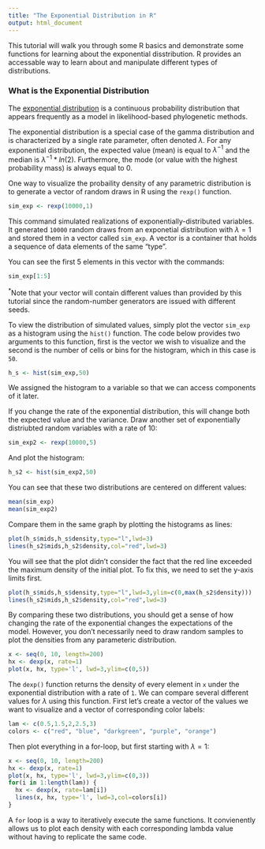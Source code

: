 ```yaml
---
title: "The Exponential Distribution in R"
output: html_document
---
```


This tutorial will walk you through some R basics and demonstrate some functions for learning about the exponential disstribution. R provides an accessable way to learn about and manipulate different types of distributions. 

### What is the Exponential Distribution

The [exponential distribution](https://en.wikipedia.org/wiki/Exponential_distribution) is a continuous probability distribution that appears frequently as a model in likelihood-based phylogenetic methods.

The exponential distribution is a special case of the gamma distribution and is
characterized by a single rate parameter, often denoted $\lambda$. For any exponential distribution, the expected value (mean) is equal to $\lambda^{-1}$ and the median is $\lambda^{-1}*ln(2)$. Furthermore, the mode (or value with the highest probability mass) is always equal to 0. 

One way to visualize the probaility density of any parametric distribution is to generate a vector of random draws in R using the `rexp()` function. 

```r
sim_exp <- rexp(10000,1)
```

This command simulated realizations of exponentially-distributed variables. It generated `10000` random draws from an exponetial distribution with $\lambda = 1$ and stored them in a vector called `sim_exp`. A vector is a container that holds a sequence of data elements of the same "type". 

You can see the first 5 elements in this vector with the commands:

```r
sim_exp[1:5]
```

$^*$Note that your vector will contain different values than provided by this tutorial since the random-number generators are issued with different seeds. 

To view the distribution of simulated values, simply plot the vector `sim_exp` as a histogram using the `hist()` function. The code below provides two arguments to this function, first is the vector we wish to visualize and the second is the number of cells or bins for the histogram, which in this case is `50`.
```r
h_s <- hist(sim_exp,50)
```
We assigned the histogram to a variable so that we can access components of it later.

If you change the rate of the exponential distribution, this will change both the expected value and the variance. Draw another set of exponentially distriubted random variables with a rate of 10:
```r
sim_exp2 <- rexp(10000,5)
```

And plot the histogram:
```r
h_s2 <- hist(sim_exp2,50)
```

You can see that these two distributions are centered on different values:
```r
mean(sim_exp)
mean(sim_exp2)
```

Compare them in the same graph by plotting the histograms as lines:
```r
plot(h_s$mids,h_s$density,type="l",lwd=3)
lines(h_s2$mids,h_s2$density,col="red",lwd=3)
```

You will see that the plot didn't consider the fact that the red line exceeded the maximum density of the initial plot. To fix this, we need to set the y-axis limits first.

```r
plot(h_s$mids,h_s$density,type="l",lwd=3,ylim=c(0,max(h_s2$density)))
lines(h_s2$mids,h_s2$density,col="red",lwd=3)
```

By comparing these two distributions, you should get a sense of how changing the rate of the exponential changes the expectations of the model. However, you don't necessarily need to draw random samples to plot the densities from any parameteric distribution. 

```r
x <- seq(0, 10, length=200)
hx <- dexp(x, rate=1)
plot(x, hx, type='l', lwd=3,ylim=c(0,5))
```

The `dexp()` function returns the density of every element in `x` under the exponential distribution with a rate of `1`. We can compare several different values for $\lambda$ using this function. First let's create a vector of the values we want to visualize and a vector of corresponding color labels:

```r
lam <- c(0.5,1.5,2,2.5,3)
colors <- c("red", "blue", "darkgreen", "purple", "orange")
```

Then plot everything in a for-loop, but first starting with $\lambda=1$:

```r
x <- seq(0, 10, length=200)
hx <- dexp(x, rate=1)
plot(x, hx, type='l', lwd=3,ylim=c(0,3))
for(i in 1:length(lam)) {
  hx <- dexp(x, rate=lam[i])
  lines(x, hx, type='l', lwd=3,col=colors[i])
}
```

A `for` loop is a way to iteratively execute the same functions. It convienently allows us to plot each density with each corresponding lambda value without having to replicate the same code.